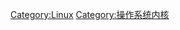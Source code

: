 {{Portal|Linux}}
{{Cat main|Linux內核}}
{{DEFAULTSORT:Linux Kernel}}
{{Commonscat|Linux kernel}}

[[Category:Linux|Category:Linux]]
[[Category:操作系统内核|Category:操作系统内核]]